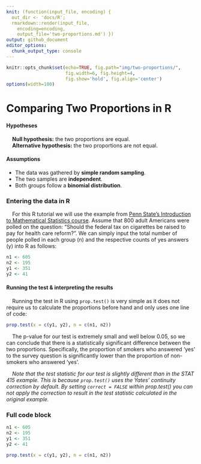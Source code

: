```yaml
---
knit: (function(input_file, encoding) {
  out_dir <- 'docs/R';
  rmarkdown::render(input_file,
    encoding=encoding,
    output_file='two-proportions.md') })
output: github_document
editor_options:
  chunk_output_type: console
---
```

  
```r
knitr::opts_chunk$set(echo=TRUE, fig.path="img/two-proportions/",
                      fig.width=6, fig.height=4,
                      fig.show='hold', fig.align='center')
options(width=100)
```

# Comparing Two Proportions in R

#### Hypotheses

&nbsp;&nbsp;&nbsp;&nbsp;**Null hypothesis:** the two proportions are equal.  
&nbsp;&nbsp;&nbsp;&nbsp;**Alternative hypothesis:** the two proportions are not equal.

#### Assumptions

- The data was gathered by **simple random sampling**.
- The two samples are **independent**.
- Both groups follow a **binomial distribution**.

### Entering the data in R

&nbsp;&nbsp;&nbsp;&nbsp;For this R tutorial we will use the example from [Penn State's Introduction to Mathematical Statistics course](https://online.stat.psu.edu/stat415/lesson/9/9.4).  Assume that 800 adult Americans were polled on the question: "Should the federal tax on cigarettes be raised to pay for health care reform?".  We can simply input the total number of people polled in each group (n) and the respective counts of yes answers (y) into R as follows:

```r
n1 <- 605
n2 <- 195
y1 <- 351
y2 <- 41
```

#### Running the test & interpreting the results

&nbsp;&nbsp;&nbsp;&nbsp;Running the test in R using `prop.test()` is very simple as it does not require us to calculate the proportions before hand and only uses one line of code:

```r
prop.test(x = c(y1, y2), n = c(n1, n2))
```

&nbsp;&nbsp;&nbsp;&nbsp;The p-value for our test is extremely small and well below 0.05, so we can conclude that there is a statistically significant difference between the two proportions. Specifically, the proportion of smokers who answered 'yes' to the survey question is significantly lower than the proportion of non-smokers who answered 'yes'.

&nbsp;&nbsp;&nbsp;&nbsp;*Note that the test statistic for our test is slightly different than in the STAT 415 example. This is because `prop.test()` uses the Yates' continuity correction by default. By setting `correct = FALSE` within prop.test() you can not apply the correction to result in the test statistic calculated in the original example.*

### Full code block

```r
n1 <- 605
n2 <- 195
y1 <- 351
y2 <- 41

prop.test(x = c(y1, y2), n = c(n1, n2))
```

